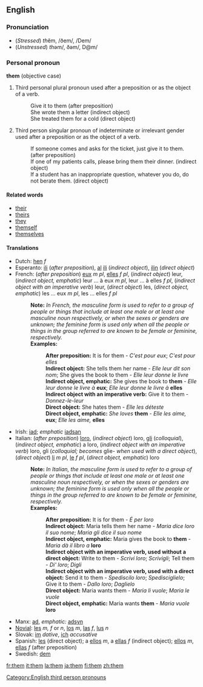 ==English==

{{rank|been|will|no|49|them|when|if|there}}

===Pronunciation===
*(''Stressed'') <i>th</i>ĕm, /ðem/, /Dem/
*(''Unstressed'') <i>th</i>əm/, ðəm/, D@m/

===Personal pronoun===
'''them''' (objective case)
# Third personal plural pronoun used after a preposition or as the object of a verb.
#:Give it to them (after preposition)
#:She wrote them a letter (indirect object)
#:She treated them for a cold (direct object)
# Third person singular pronoun of indeterminate or irrelevant gender used after a preposition or as the object of a verb.<!--  '''Usage note:'''' this usage is informal and is regarded as incorrect in written English by many style guides and usage commentators.-->
#:If someone comes and asks for the ticket, just give it to them. (after preposition)
#:If one of my patients calls, please bring them their dinner. (indirect object)
#:If a student has an inappropriate question, whatever you do, do not berate them. (direct object)

====Related words====
*[[their]]
*[[theirs]]
*[[they]]
*[[themself]]
*[[themselves]]

====Translations====
*Dutch: [[hen]] ''f''
*Esperanto: [[ili]] (''after preposition''), [[al]] [[ili]] (''indirect object''), [[ili]]n (''direct object'')
*French: (''after preposition'') [[eux]] ''m pl'', [[elles]] ''f pl'', (''indirect object'') leur, (''indirect object, emphatic'') leur ... à eux ''m pl'', leur ... à elles ''f pl'', (''indirect object with an imperative verb'') leur, (''direct object'') les, (''direct object, emphatic'') les ... eux ''m pl'', les ... elles ''f pl''
*:'''Note:''' ''In French, the masculine form is used to refer to a group of people or things that include at least one male or at least one masculine noun respectively, or when the sexes or genders are unknown; the feminine form is used only when all the people or things in the group referred to are known to be female or feminine, respectively.''
*:'''Examples:'''
*::'''After preposition:''' It is for them - ''C'est pour eux''; ''C'est pour elles''
*::'''Indirect object:''' She tells them her name - ''Elle leur dit son nom''; She gives the book to them - ''Elle leur donne le livre''
*::'''Indirect object, emphatic:''' She gives the book to '''them''' - ''Elle leur donne le livre à'' '''eux'''; ''Elle leur donne le livre à'' '''elles'''
*::'''Indirect object with an imperative verb:''' Give it to them - ''Donnez-le-leur''
*::'''Direct object:''' She hates them - ''Elle les déteste''
*::'''Direct object, emphatic:''' ''She loves'' '''them''' - ''Elle les aime,'' '''eux'''; ''Elle les aime,'' '''elles'''
*Irish: [[iad]]; ''emphatic'' [[iadsan]]
*Italian: (''after preposition'') [[loro]], (''indirect object'') loro, [[gli]] (''colloquial''), (''indirect object, emphatic'') a loro, (''indirect object with an imperative verb'') loro, gli (''colloquial; becomes'' glie- ''when used with a direct object''), (''direct object'') [[li]] ''m pl'', [[le#Italian|le]] ''f pl'', (''direct object, emphatic'') loro
*:'''Note:''' ''In Italian, the masculine form is used to refer to a group of people or things that include at least one male or at least one masculine noun respectively, or when the sexes or genders are unknown; the feminine form is used only when all the people or things in the group referred to are known to be female or feminine, respectively.''
*:'''Examples:'''
*::'''After preposition:''' It is for them - ''É per loro''
*::'''Indirect object:''' Maria tells them her name - ''Maria dice loro il suo nome''; ''Maria gli dice il suo nome''
*::'''Indirect object, emphatic:''' Maria gives the book to '''them''' - ''Maria dà il libro a'' '''loro'''
*::'''Indirect object with an imperative verb, used without a direct object:''' Write to them - ''Scrivi loro''; ''Scrivigli''; Tell them - ''Di' loro''; ''Digli''
*::'''Indirect object with an imperative verb, used with a direct object:''' Send it to them - ''Spediscilo loro''; ''Spedisciglielo''; Give it to them - ''Dallo loro''; ''Daglielo''
*::'''Direct object:''' Maria wants them - ''Maria li vuole''; ''Maria le vuole''
*::'''Direct object, emphatic:''' Maria wants '''them''' - ''Maria vuole'' '''loro'''
*Manx: [[ad#Manx|ad]], ''emphatic:'' [[adsyn]]
*[[Novial]]: [[les]] ''m, f'' or ''n'', [[los]] ''m'', [[las]] ''f'', [[lus]] ''n''
*Slovak: [[im#Slovak|im]] ''dative'', [[ich#Slovak|ich]] ''accusative''
*Spanish: [[les]] (direct object); a [[ellos]] ''m'', a [[ellas]] ''f'' (indirect object); [[ellos]] ''m'', [[ellas]] ''f'' (after preposition)
*Swedish: [[dem#Swedish|dem]]

[[Category:English third person pronouns]]

[[fr:them]]
[[it:them]]
[[la:them]]
[[ja:them]]
[[fi:them]]
[[zh:them]]